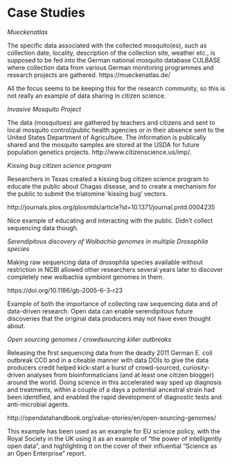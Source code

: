 # Case Studies

*Mueckenatlas*

The specific data associated with the collected mosquito(es), such as collection date, locality, description of the collection site, weather etc., is supposed to be fed into the German national mosquito database CULBASE where collection data from various German monitoring programmes and research projects are gathered.
https://mueckenatlas.de/

All the focus seems to be keeping this for the research community, so this is not really an example of data sharing in citizen science.

*Invasive Mosquito Project*

The data (mosquitoes) are gathered by teachers and citizens and sent to local mosquito control/public health agencies or in their absence sent to the United States Department of Agriculture. The information is publically shared and the mosquito samples are stored at the USDA for future population genetics projects. http://www.citizenscience.us/imp/. 

*Kissing bug citizen science program*

Researchers in Texas created a kissing bug citizen science program to educate the public about Chagas disease, and to create a mechanism for the public to submit the triatomine ‘kissing bug’ vectors.

http://journals.plos.org/plosntds/article?id=10.1371/journal.pntd.0004235

Nice example of educating and interacting with the public. Didn't collect sequencing data though.

*Serendipitous discovery of Wolbachia genomes in multiple Drosophila species*

Making raw sequencing data of drosophila species available without restriction in NCBI allowed other researchers several years later to discover completely new wolbachia symbiont genomes in them. 

https://doi.org/10.1186/gb-2005-6-3-r23

Example of both the importance of collecting raw sequencing data and of data-driven research. Open data can enable serendipitous future discoveries that the original data producers may not have even thought about.

*Open sourcing genomes / crowdsourcing killer outbreaks*

Releasing the first sequencing data from the deadly 2011 German E. coli outbreak CC0 and in a citeable manner with data DOIs to give the data producers credit helped kick-start a burst of crowd-sourced, curiosity-driven analyses from bioinformaticians (and at least one citizen blogger) around the world. Doing science in this accelerated way sped up diagnosis and treatments, within a couple of a days a potential ancestral strain had been identified, and enabled the rapid development of diagnostic tests and anti-microbial agents.

http://opendatahandbook.org/value-stories/en/open-sourcing-genomes/

This example has been used as an example for EU science policy, with the Royal Society in the UK using it as an example of “the power of intelligently open data”, and highlighting it on the cover of their influential “Science as an Open Enterprise” report.

